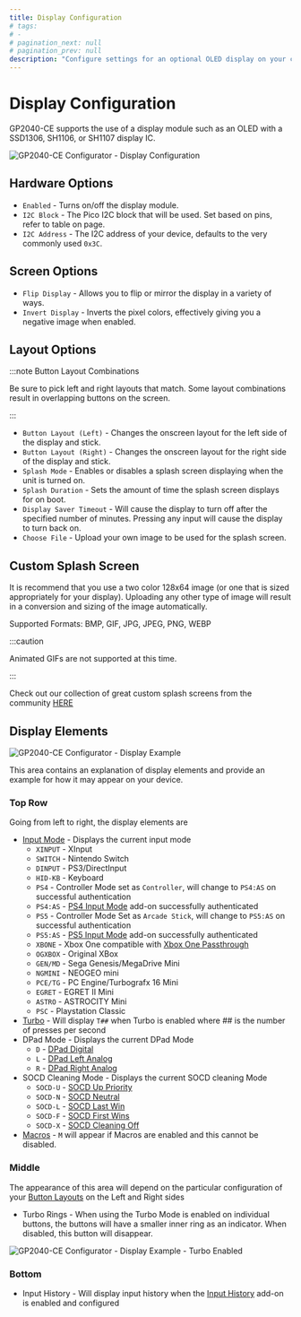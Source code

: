 ---
title: Display Configuration
# tags:
# -
# pagination_next: null
# pagination_prev: null
description: "Configure settings for an optional OLED display on your controller"
---

# Display Configuration

GP2040-CE supports the use of a display module such as an OLED with a SSD1306, SH1106, or SH1107 display IC.

![GP2040-CE Configurator - Display Configuration](../../assets/images/gpc-display-config.png)

## Hardware Options

- `Enabled` - Turns on/off the display module.
- `I2C Block` - The Pico I2C block that will be used. Set based on pins, refer to table on page.
- `I2C Address` - The I2C address of your device, defaults to the very commonly used `0x3C`.

## Screen Options

- `Flip Display` - Allows you to flip or mirror the display in a variety of ways.
- `Invert Display` - Inverts the pixel colors, effectively giving you a negative image when enabled.

## Layout Options

:::note Button Layout Combinations

Be sure to pick left and right layouts that match. Some layout combinations result in overlapping buttons on the screen.

:::

- `Button Layout (Left)` - Changes the onscreen layout for the left side of the display and stick.
- `Button Layout (Right)` - Changes the onscreen layout for the right side of the display and stick.
- `Splash Mode` - Enables or disables a splash screen displaying when the unit is turned on.
- `Splash Duration` - Sets the amount of time the splash screen displays for on boot.
- `Display Saver Timeout` - Will cause the display to turn off after the specified number of minutes. Pressing any input will cause the display to turn back on.
- `Choose File` - Upload your own image to be used for the splash screen.

## Custom Splash Screen

It is recommend that you use a two color 128x64 image (or one that is sized appropriately for your display). Uploading any other type of image will result in a conversion and sizing of the image automatically.

Supported Formats: BMP, GIF, JPG, JPEG, PNG, WEBP

:::caution

Animated GIFs are not supported at this time.

:::

Check out our collection of great custom splash screens from the community [HERE](../community-splash-screens.mdx)

## Display Elements

![GP2040-CE Configurator - Display Example](../../assets/images/gpc-display-example.png)

This area contains an explanation of display elements and provide an example for how it may appear on your device.

### Top Row

Going from left to right, the display elements are

- [Input Mode](../../usage.mdx#input-modes) - Displays the current input mode
  - `XINPUT` - XInput
  - `SWITCH` - Nintendo Switch
  - `DINPUT` - PS3/DirectInput
  - `HID-KB` - Keyboard
  - `PS4` - Controller Mode set as `Controller`, will change to `PS4:AS` on successful authentication
  - `PS4:AS` - [PS4 Input Mode](../../web-configurator/menu-pages/01-settings.mdx#additional-ps4-settings) add-on successfully authenticated
  - `PS5` - Controller Mode Set as `Arcade Stick`, will change to `PS5:AS` on successful authentication
  - `PS5:AS` - [PS5 Input Mode](../../web-configurator/menu-pages/01-settings.mdx#additional-ps5-settings) add-on successfully authenticated
  - `XBONE` - Xbox One compatible with [Xbox One Passthrough](../../add-ons/xbox-one-passthrough.mdx)
  - `OGXBOX` - Original XBox
  - `GEN/MD` - Sega Genesis/MegaDrive Mini
  - `NGMINI` - NEOGEO mini
  - `PCE/TG` - PC Engine/Turbografx 16 Mini
  - `EGRET` - EGRET II Mini
  - `ASTRO` - ASTROCITY Mini
  - `PSC` - Playstation Classic
- [Turbo](../../add-ons/turbo.mdx) - Will display `T##` when Turbo is enabled where ## is the number of presses per second
- DPad Mode - Displays the current DPad Mode
  - `D` - [DPad Digital](../../hotkeys.mdx#dpad-digital)
  - `L` - [DPad Left Analog](../../hotkeys.mdx#dpad-left-analog)
  - `R` - [DPad Right Analog](../../hotkeys.mdx#dpad-right-analog)
- SOCD Cleaning Mode - Displays the current SOCD cleaning Mode
  - `SOCD-U` - [SOCD Up Priority](../../hotkeys.mdx#socd-up-priority)
  - `SOCD-N` - [SOCD Neutral](../../hotkeys.mdx#socd-neutral)
  - `SOCD-L` - [SOCD Last Win](../../hotkeys.mdx#socd-last-win)
  - `SOCD-F` - [SOCD First Wins](../../hotkeys.mdx#socd-first-wins)
  - `SOCD-X` - [SOCD Cleaning Off](../../hotkeys.mdx#socd-cleaning-off)
- [Macros](./09-macros.mdx) - `M` will appear if Macros are enabled and this cannot be disabled.

### Middle

The appearance of this area will depend on the particular configuration of your [Button Layouts](#layout-options) on the Left and Right sides

- Turbo Rings - When using the Turbo Mode is enabled on individual buttons, the buttons will have a smaller inner ring as an indicator. When disabled, this button will disappear.

![GP2040-CE Configurator - Display Example - Turbo Enabled](../../assets/images/gpc-display-example-turbo.png)

### Bottom

- Input History - Will display input history when the [Input History](../../add-ons/input-history.mdx) add-on is enabled and configured
